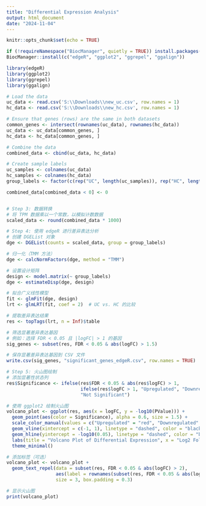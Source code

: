 ---
title: "Differential Expression Analysis"
output: html_document
date: "2024-11-04"
---

```{r setup, include=FALSE}
knitr::opts_chunk$set(echo = TRUE)
```
```{r}
if (!requireNamespace("BiocManager", quietly = TRUE)) install.packages("BiocManager")
BiocManager::install(c("edgeR", "ggplot2", "ggrepel", "ggalign"))

library(edgeR)
library(ggplot2)
library(ggrepel)
library(ggalign)
```

```{r}
# Load the data
uc_data <- read.csv('S:\\Downloads\\new_uc.csv', row.names = 1)
hc_data <- read.csv('S:\\Downloads\\new_hc.csv', row.names = 1)

# Ensure that genes (rows) are the same in both datasets
common_genes <- intersect(rownames(uc_data), rownames(hc_data))
uc_data <- uc_data[common_genes, ]
hc_data <- hc_data[common_genes, ]

# Combine the data
combined_data <- cbind(uc_data, hc_data)

# Create sample labels
uc_samples <- colnames(uc_data)
hc_samples <- colnames(hc_data)
group_labels <- factor(c(rep("UC", length(uc_samples)), rep("HC", length(hc_samples))))
```

```{r}
combined_data[combined_data < 0] <- 0


# Step 3: 数据转换
# 将 TPM 数据乘以一个常数，以模拟计数数据
scaled_data <- round(combined_data * 1000)

# Step 4: 使用 edgeR 进行差异表达分析
# 创建 DGEList 对象
dge <- DGEList(counts = scaled_data, group = group_labels)

# 归一化（TMM 方法）
dge <- calcNormFactors(dge, method = "TMM")

# 设置设计矩阵
design <- model.matrix(~ group_labels)
dge <- estimateDisp(dge, design)

# 拟合广义线性模型
fit <- glmFit(dge, design)
lrt <- glmLRT(fit, coef = 2)  # UC vs. HC 的比较

# 提取差异表达结果
res <- topTags(lrt, n = Inf)$table

# 筛选显著差异表达基因
# 例如：选择 FDR < 0.05 且 |logFC| > 1 的基因
sig_genes <- subset(res, FDR < 0.05 & abs(logFC) > 1.5)

# 保存显著差异表达基因到 CSV 文件
write.csv(sig_genes, "significant_genes_edgeR.csv", row.names = TRUE)

# Step 5: 火山图绘制
# 添加显著性状态列
res$Significance <- ifelse(res$FDR < 0.05 & abs(res$logFC) > 1,
                           ifelse(res$logFC > 1, "Upregulated", "Downregulated"),
                           "Not Significant")
```

```{r}
# 使用 ggplot2 绘制火山图
volcano_plot <- ggplot(res, aes(x = logFC, y = -log10(PValue))) +
  geom_point(aes(color = Significance), alpha = 0.6, size = 1.5) +
  scale_color_manual(values = c("Upregulated" = "red", "Downregulated" = "blue", "Not Significant" = "grey")) +
  geom_vline(xintercept = c(-1, 1), linetype = "dashed", color = "black") +
  geom_hline(yintercept = -log10(0.05), linetype = "dashed", color = "black") +
  labs(title = "Volcano Plot of Differential Expression", x = "Log2 Fold Change", y = "-Log10 P-value") +
  theme_minimal()

# 添加标签（可选）
volcano_plot <- volcano_plot +
  geom_text_repel(data = subset(res, FDR < 0.05 & abs(logFC) > 2),
                  aes(label = rownames(subset(res, FDR < 0.05 & abs(logFC) > 2))),
                  size = 3, box.padding = 0.3)

# 显示火山图
print(volcano_plot)
```

